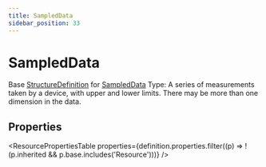 ```yaml
---
title: SampledData
sidebar_position: 33
---
```


# SampledData

Base <a href="/docs/api/fhir/resources/structuredefinition">StructureDefinition</a> for <a href="/docs/api/fhir/datatypes/sampleddata">SampledData</a> Type: A series of measurements taken by a device, with upper and lower limits. There may be more than one dimension in the data.

<Tabs queryString="section">
<TabItem value="schema" label="Schema" default>


## Properties


<ResourcePropertiesTable properties={definition.properties.filter((p) => !(p.inherited && p.base.includes('Resource')))} />


</TabItem>
  
  
  
  

</Tabs>
